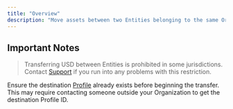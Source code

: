 ```yaml
---
title: "Overview"
description: "Move assets between two Entities belonging to the same Organization or to a different Organization on the Paxos platform."
---
```


## Important Notes

> Transferring USD between Entities is prohibited in some jurisdictions. Contact [Support](https://support.paxos.com/) if you run into any problems with this restriction.

Ensure the destination [Profile](/guides/dashboard/organization#profile) already exists before beginning the transfer. This may require contacting someone outside your Organization to get the destination Profile ID.

